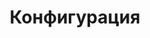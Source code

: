 ---
source-updated-at: 2025-05-16T04:52:11.000Z
translation-updated-at: 2025-06-02T20:04:42.266Z
title: Конфигурация
description: Узнайте, как настраивать приложения Next.js.
---